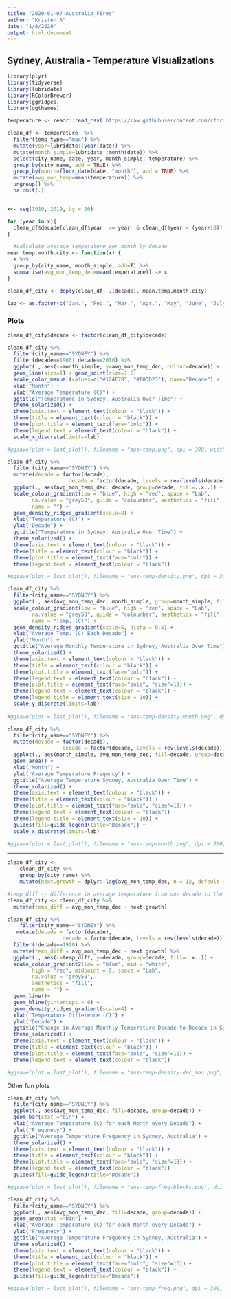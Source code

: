 ```yaml
---
title: "2020-01-07-Australia_Fires"
author: "Kristen A"
date: "1/8/2020"
output: html_document
---
```


## Sydney, Australia - Temperature Visualizations

```r
library(plyr)
library(tidyverse)
library(lubridate)
library(RColorBrewer)
library(ggridges)
library(ggthemes)
```


```r
temperature <- readr::read_csv('https://raw.githubusercontent.com/rfordatascience/tidytuesday/master/data/2020/2020-01-07/temperature.csv')
```


```r
clean_df <- temperature  %>%
  filter(temp_type=="max") %>%
  mutate(year=lubridate::year(date)) %>%
  mutate(month_simple=lubridate::month(date)) %>%
  select(city_name, date, year, month_simple, temperature) %>%
  group_by(city_name, add = TRUE) %>%
  group_by(month=floor_date(date, "month"), add = TRUE) %>%
  mutate(avg_mon_temp=mean(temperature)) %>%
  ungroup() %>%
  na.omit(.)


x<- seq(1910, 2019, by = 10)

for (year in x){
  clean_df$decade[clean_df$year  >= year  & clean_df$year < (year+10)] <- year 
} 

```


```r
  #calculate average temperature per month by decade
mean.temp.month.city <- function(x) {
  x %>%
  group_by(city_name, month_simple, add=T) %>%
  summarise(avg_mon_temp_dec=mean(temperature)) -> x
}

clean_df_city <- ddply(clean_df, .(decade), mean.temp.month.city)
```

```r
lab <- as.factor(c("Jan.", "Feb.", "Mar.", "Apr.", "May", "June", "July", "Aug.", "Sep.", "Oct.", "Nov.", "Dec."))
```



### Plots

```r
clean_df_city$decade <- factor(clean_df_city$decade)

clean_df_city %>%
  filter(city_name=="SYDNEY") %>%
  filter(decade==1960| decade==2010) %>%
  ggplot(., aes(x=month_simple, y=avg_mon_temp_dec, colour=decade)) +
  geom_line(size=1) + geom_point(size=1.5)  + 
  scale_color_manual(values=c("#124E78", "#F05D23"), name="Decade") +
  xlab("Month") +
  ylab("Average Temperature (C)") +
  ggtitle("Temperature in Sydney, Australia Over Time") +
  theme_solarized() +
  theme(axis.text = element_text(colour = "black")) +
  theme(title = element_text(colour = "black")) +
  theme(plot.title = element_text(face="bold")) +
  theme(legend.text = element_text(colour = "black")) +
  scale_x_discrete(limits=lab) 

#ggsave(plot = last_plot(), filename = "aus-temp.png", dpi = 300, width = 8, height = 5)
```


```r
clean_df_city %>% 
  filter(city_name=="SYDNEY") %>%
  mutate(decade = factor(decade), 
                    decade = factor(decade, levels = rev(levels(decade)))) %>%
  ggplot(., aes(avg_mon_temp_dec, decade, group=decade, fill=..x..)) + 
  scale_colour_gradient(low = "blue", high = "red", space = "Lab",
        na.value = "grey50", guide = "colourbar", aesthetics = "fill", 
        name = "") +
  geom_density_ridges_gradient(scale=8) + 
  xlab("Temperature (C)") +
  ylab("Decade") +
  ggtitle("Temperature in Sydney, Australia Over Time") +
  theme_solarized() +
  theme(axis.text = element_text(colour = "black")) +
  theme(title = element_text(colour = "black")) +
  theme(plot.title = element_text(face="bold")) +
  theme(legend.text = element_text(colour = "black"))

#ggsave(plot = last_plot(), filename = "aus-temp-density.png", dpi = 300, width = 8, height = 5)
```


```r
clean_df_city %>%
  filter(city_name=="SYDNEY") %>%
  ggplot(., aes(avg_mon_temp_dec, month_simple, group=month_simple, fill=..x..)) + 
  scale_colour_gradient(low = "blue", high = "red", space = "Lab",
        na.value = "grey50", guide = "colourbar", aesthetics = "fill", 
        name = "Temp. (C)") +
  geom_density_ridges_gradient(scale=5, alpha = 0.5) + 
  xlab("Average Temp. (C) Each Decade") +
  ylab("Month") +
  ggtitle("Average Monthly Temperature in Sydney, Australia Over Time") +
  theme_solarized() +
  theme(axis.text = element_text(colour = "black")) +
  theme(title = element_text(colour = "black")) +
  theme(plot.title = element_text(face="bold")) +
  theme(legend.text = element_text(colour = "black")) +
  theme(plot.title = element_text(face="bold", "size"=13)) +
  theme(legend.text = element_text(colour = "black")) +
  theme(legend.title = element_text(size = 10)) +
  scale_y_discrete(limits=lab) 
  
#ggsave(plot = last_plot(), filename = "aus-temp-density-month.png", dpi = 300, width = 8, height = 5)
```





```r
clean_df_city %>% 
  filter(city_name=="SYDNEY") %>%
  mutate(decade = factor(decade), 
                  decade = factor(decade, levels = rev(levels(decade)))) %>%
  ggplot(., aes(month_simple, avg_mon_temp_dec, fill=decade, group=decade)) + 
  geom_area() +
  xlab("Month") +
  ylab("Average Temperature Frequncy") +
  ggtitle("Average Temperature Sydney, Australia Over Time") +
  theme_solarized() +
  theme(axis.text = element_text(colour = "black")) +
  theme(title = element_text(colour = "black")) +
  theme(plot.title = element_text(face="bold", "size"=13)) +
  theme(legend.text = element_text(colour = "black")) +
  theme(legend.title = element_text(size = 10)) +
  guides(fill=guide_legend(title="Decade")) +
  scale_x_discrete(limits=lab)

#ggsave(plot = last_plot(), filename = "aus-temp-month.png", dpi = 300, width = 8, height = 5)
```


************************************************************************************************

```r
clean_df_city <- 
    clean_df_city %>%
    group_by(city_name) %>%
    mutate(next.growth = dplyr::lag(avg_mon_temp_dec, n = 12, default = NA))

#temp_diff -- difference in average temperature from one decade to the next
clean_df_city <- clean_df_city %>%
  mutate(temp_diff = avg_mon_temp_dec - next.growth)

```

```r
clean_df_city %>%
    filter(city_name=="SYDNEY") %>%
   mutate(decade = factor(decade), 
                  decade = factor(decade, levels = rev(levels(decade)))) %>%
  filter(!decade==1910) %>%
  mutate(temp_diff = avg_mon_temp_dec - next.growth) %>%
  ggplot(., aes(x=temp_diff, y=decade, group=decade, fill=..x..)) +
  scale_colour_gradient2(low = "blue", mid = "white",
        high = "red", midpoint = 0, space = "Lab",
        na.value = "grey50", 
        aesthetics = "fill",
        name = "") +
  geom_line()+
  geom_hline(yintercept = 0) +
  geom_density_ridges_gradient(scale=4) + 
  xlab("Temperature Difference (C)") +
  ylab("Decade") +
  ggtitle("Change in Average Monthly Temperature Decade-to-Decade in Sydney, Australia") +
  theme_solarized() +
  theme(axis.text = element_text(colour = "black")) +
  theme(title = element_text(colour = "black")) +
  theme(plot.title = element_text(face="bold", "size"=11)) +
  theme(legend.text = element_text(colour = "black")) 

#ggsave(plot = last_plot(), filename = "aus-temp-density-dec_mon.png", dpi = 300, width = 8, height = 5)
```





Other fun plots

```r
clean_df_city %>%
  filter(city_name=="SYDNEY") %>%
  ggplot(., aes(avg_mon_temp_dec, fill=decade, group=decade)) + 
  geom_bar(stat ="bin") + 
  xlab("Average Temperature (C) for each Month every Decade") +
  ylab("Frequnecy") +
  ggtitle("Average Temperature Frequency in Sydney, Australia") +
  theme_solarized() +
  theme(axis.text = element_text(colour = "black")) +
  theme(title = element_text(colour = "black")) +
  theme(plot.title = element_text(face="bold", "size"=13)) +
  theme(legend.text = element_text(colour = "black")) +
  guides(fill=guide_legend(title="Decade"))

#ggsave(plot = last_plot(), filename = "aus-temp-freq-blocks.png", dpi = 300, width = 8, height = 5)
```

```r
clean_df_city %>%
  filter(city_name=="SYDNEY") %>%
  ggplot(., aes(avg_mon_temp_dec, fill=decade, group=decade)) + 
  geom_area(stat ="bin") + 
  xlab("Average Temperature (C) for each Month every Decade") +
  ylab("Frequnecy") +
  ggtitle("Average Temperature Frequency in Sydney, Australia") +
  theme_solarized() +
  theme(axis.text = element_text(colour = "black")) +
  theme(title = element_text(colour = "black")) +
  theme(plot.title = element_text(face="bold", "size"=13)) +
  theme(legend.text = element_text(colour = "black")) +
  guides(fill=guide_legend(title="Decade"))

#ggsave(plot = last_plot(), filename = "aus-temp-freq.png", dpi = 300, width = 8, height = 5)
```





